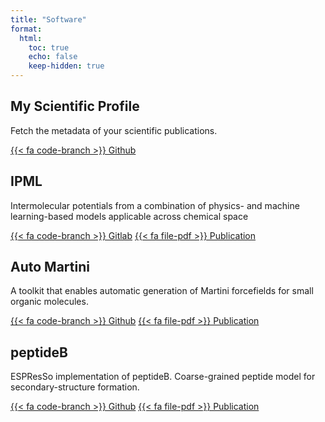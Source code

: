 ```yaml
---
title: "Software"
format:
  html:
    toc: true
    echo: false
    keep-hidden: true
---
```


## My Scientific Profile

Fetch the metadata of your scientific publications.

[{{< fa code-branch >}} Github](https://github.com/tbereau/my_scientific_profile){.btn-primary .btn .btn-action .btn-lg role="button"}

## IPML

Intermolecular potentials from a combination of physics- and machine learning-based models applicable across chemical space

[{{< fa code-branch >}} Gitlab](https://gitlab.mpcdf.mpg.de/trisb/ipml){.btn-primary .btn .btn-action .btn-lg role="button"}
[{{< fa file-pdf >}} Publication](https://doi.org/10.1063/1.5009502){.btn-light .btn .btn-action .btn-lg role="button"}

## Auto Martini

A toolkit that enables automatic generation of Martini forcefields for small organic molecules.

[{{< fa code-branch >}} Github](https://github.com/tbereau/auto_martini){.btn-primary .btn .btn-action .btn-lg role="button"}
[{{< fa file-pdf >}} Publication](https://doi.org/10.1021/acs.jctc.5b00056){.btn-light .btn .btn-action .btn-lg role="button"}

## peptideB

ESPResSo implementation of peptideB. Coarse-grained peptide model for secondary-structure formation.

[{{< fa code-branch >}} Github](https://github.com/tbereau/peptideB/tree/master){.btn-primary .btn .btn-action .btn-lg role="button"}
[{{< fa file-pdf >}} Publication](https://doi.org/10.1063/1.3152842){.btn-light .btn .btn-action .btn-lg role="button"}
